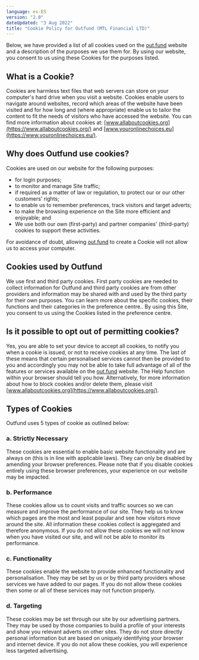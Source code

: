 ```yaml
---
language: es-ES
version: "2.0"
dateUpdated: "3 Aug 2022"
title: "Cookie Policy for Outfund (MTL Financial LTD)"
---
```


Below, we have provided a list of all cookies used on the [out.fund](http://www.out.fund) website and a description of the purposes we use them for. By using our website, you consent to us using these Cookies for the purposes listed.

## What is a Cookie?

Cookies are harmless text files that web servers can store on your computer's hard drive when you visit a website. Cookies enable users to navigate around websites, record which areas of the website have been visited and for how long and (where appropriate) enable us to tailor the content to fit the needs of visitors who have accessed the website. You can find more information about cookies at: [www.allaboutcookies.org](https://www.allaboutcookies.org/) and [www.youronlinechoices.eu](https://www.youronlinechoices.eu/).

## Why does Outfund use cookies?

Cookies are used on our website for the following purposes:

- for login purposes;
- to monitor and manage Site traffic;
- if required as a matter of law or regulation, to protect our or our other customers’ rights;
- to enable us to remember preferences, track visitors and target adverts;
- to make the browsing experience on the Site more efficient and enjoyable; and
- We use both our own (first-party) and partner companies' (third-party) cookies to support these activities.

For avoidance of doubt, allowing [out.fund](http://www.out.fund) to create a Cookie will not allow us to access your computer.

## Cookies used by Outfund

We use first and third party cookies. First party cookies are needed to collect information for Outfund and third party cookies are from other providers and information may be shared with and used by the third party for their own purposes. You can learn more about the specific cookies, their functions and their categories in the preference centre.. By using this Site, you consent to us using the Cookies listed in the preference centre. 


## Is it possible to opt out of permitting cookies?

Yes, you are able to set your device to accept all cookies, to notify you when a cookie is issued, or not to receive cookies at any time. The last of these means that certain personalised services cannot then be provided to you and accordingly you may not be able to take full advantage of all of the features or services available on the [out.fund](http://www.out.fund) website. The Help function within your browser should tell you how. Alternatively, for more information about how to block cookies and/or delete them, please visit [www.allaboutcookies.org](https://www.allaboutcookies.org/).

## Types of Cookies

Outfund uses 5 types of cookie as outlined below:

### a. Strictly Necessary

These cookies are essential to enable basic website functionality and are always on (this is in line with applicable laws). They can only be disabled by amending your browser preferences. Please note that if you disable cookies entirely using these browser preferences, your experience on our website may be impacted.

### b. Performance

These cookies allow us to count visits and traffic sources so we can measure and improve the performance of our site. They help us to know which pages are the most and least popular and see how visitors move around the site. All information these cookies collect is aggregated and therefore anonymous. If you do not allow these cookies we will not know when you have visited our site, and will not be able to monitor its performance.

### c. Functionality

These cookies enable the website to provide enhanced functionality and personalisation. They may be set by us or by third party providers whose services we have added to our pages. If you do not allow these cookies then some or all of these services may not function properly.

### d. Targeting

These cookies may be set through our site by our advertising partners. They may be used by those companies to build a profile of your interests and show you relevant adverts on other sites. They do not store directly personal information but are based on uniquely identifying your browser and internet device. If you do not allow these cookies, you will experience less targeted advertising.
